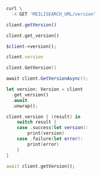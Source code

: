 <CodeGroup>

```bash cURL
curl \
  -X GET 'MEILISEARCH_URL/version'
```

```javascript JS
client.getVersion()
```

```python Python
client.get_version()
```

```php PHP
$client->version();
```

```ruby Ruby
client.version
```

```go Go
client.GetVersion()
```

```csharp C#
await client.GetVersionAsync();
```

```rust Rust
let version: Version = client
  .get_version()
  .await
  .unwrap();
```

```swift Swift
client.version { (result) in
    switch result {
    case .success(let version):
        print(version)
    case .failure(let error):
        print(error)
    }
}
```

```dart Dart
await client.getVersion();
```
</CodeGroup>
